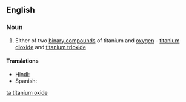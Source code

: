 ==English==

===Noun===
{{en-noun|head=[[titanium]] [[oxide]]}}

# {{context|inorganic compound}} Either of two [[binary compound]]s of titanium and [[oxygen]] - [[titanium dioxide]] and [[titanium trioxide]]

====Translations====
{{trans-top|binary compound of titanium and oxygen}}
* Hindi: {{t-|hi|रंजातु जारकिक|tr=रंजातु jaarkik|sc=Deva}}
*Spanish: {{t-|es|óxido de titanio|m}}
{{trans-mid}}
{{trans-bottom}}

[[ta:titanium oxide]]
